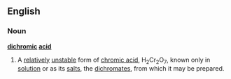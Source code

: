 ==English==
===Noun===
'''[[dichromic]] [[acid]]'''
#A [[relatively]] [[unstable]] form of [[chromic acid]], H<sub>2</sub>Cr<sub>2</sub>O<sub>7</sub>, known only in [[solution]] or as its [[salt]]s, the [[dichromate]]s, from which it may be prepared.